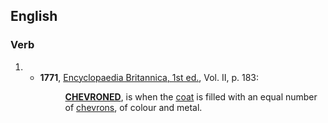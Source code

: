 ==English==

===Verb===
{{head|en|verb form}}

# {{en-past of|chevron}}
#* '''1771''', [[:s:EB1|Encyclopaedia Britannica, 1st ed.]], Vol. II, p. 183:
#*: [[:s:Encyclopædia Britannica, First Edition/Chevroned|'''CHEVRONED''']], is when the [[coat of arms|coat]] is filled with an equal number of [[chevron]]s, of colour and metal.
